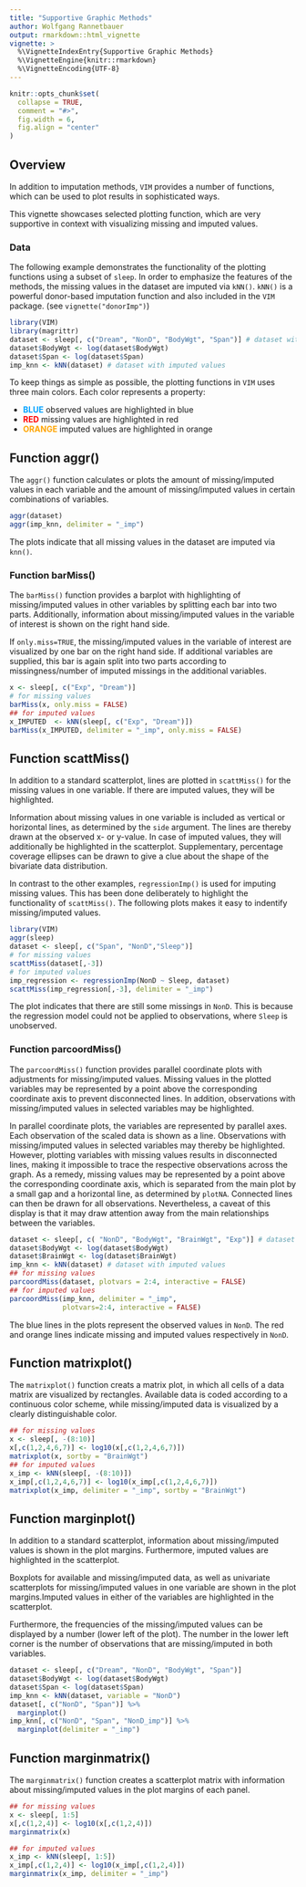 ```yaml
---
title: "Supportive Graphic Methods"
author: Wolfgang Rannetbauer
output: rmarkdown::html_vignette
vignette: >
  %\VignetteIndexEntry{Supportive Graphic Methods}
  %\VignetteEngine{knitr::rmarkdown}
  %\VignetteEncoding{UTF-8}
---
```


```r
knitr::opts_chunk$set(
  collapse = TRUE,
  comment = "#>",
  fig.width = 6,
  fig.align = "center"
)
```

## Overview

In addition to imputation methods, `VIM` provides a number of functions, which can be used to plot results in sophisticated ways.  
  
This vignette showcases selected plotting function, which are very supportive in context with visualizing missing and imputed values.

### Data

The following example demonstrates the functionality of the plotting functions using a subset of `sleep`. In order to emphasize the features of the methods, the missing values in the dataset are imputed via `kNN()`. `kNN()` is a powerful donor-based imputation function and also included in the `VIM` package. (see `vignette("donorImp")`)

```r
library(VIM)
library(magrittr)
dataset <- sleep[, c("Dream", "NonD", "BodyWgt", "Span")] # dataset with missings
dataset$BodyWgt <- log(dataset$BodyWgt)
dataset$Span <- log(dataset$Span)
imp_knn <- kNN(dataset) # dataset with imputed values
```

To keep things as simple as possible, the plotting functions in `VIM` uses three main colors. Each color represents a property:

* __<font color="#00a2ff">BLUE</font>__     observed values are highlighted in blue
* __<font color="#ff0000">RED</font>__      missing values are highlighted in red
* __<font color="#ffa500">ORANGE</font>__   imputed values are highlighted in orange


## Function aggr()

The `aggr()` function calculates or plots the amount of missing/imputed values in each variable and the amount of missing/imputed values in certain combinations of variables.

```r
aggr(dataset) 
aggr(imp_knn, delimiter = "_imp") 
```

The plots indicate that all missing values in the dataset are imputed via `knn()`. 

### Function barMiss()

The `barMiss()` function provides a barplot with highlighting of missing/imputed values in other variables by splitting each bar into two parts. Additionally, information about missing/imputed values in the variable of interest is shown on the right hand side.  
  
If `only.miss=TRUE`, the missing/imputed values in the variable of interest are visualized by one bar on the right hand side. If additional variables are supplied, this bar is again split into two parts according to missingness/number of imputed missings in the additional variables.

```r
x <- sleep[, c("Exp", "Dream")]
# for missing values
barMiss(x, only.miss = FALSE)
## for imputed values
x_IMPUTED  <- kNN(sleep[, c("Exp", "Dream")])
barMiss(x_IMPUTED, delimiter = "_imp", only.miss = FALSE)
```


## Function scattMiss()

In addition to a standard scatterplot, lines are plotted in `scattMiss()` for the missing values in one variable. If there are imputed values, they will be highlighted.  
  
Information about missing values in one variable is included as vertical or horizontal lines, as determined by the `side` argument. The lines are thereby drawn at the observed x- or y-value. In case of imputed values, they will additionally be highlighted in the scatterplot. Supplementary, percentage coverage ellipses can be drawn to give a clue about the shape of the bivariate data distribution.  
  
In contrast to the other examples, `regressionImp()` is used for imputing missing values. This has been done deliberately to highlight the functionality of `scattMiss()`. The following plots makes it easy to indentify missing/imputed values.


```r
library(VIM)
aggr(sleep)
dataset <- sleep[, c("Span", "NonD","Sleep")]
# for missing values
scattMiss(dataset[,-3])
# for imputed values
imp_regression <- regressionImp(NonD ~ Sleep, dataset)
scattMiss(imp_regression[,-3], delimiter = "_imp")
```

The plot indicates that there are still some missings in `NonD`. This is because the regression model could not be applied to observations, where `Sleep` is unobserved. 

### Function parcoordMiss()

The `parcoordMiss()` function provides parallel coordinate plots with adjustments for missing/imputed values. Missing values in the plotted variables may be represented by a point above the corresponding coordinate axis to prevent disconnected lines. In addition, observations with missing/imputed values in selected variables may be highlighted.  
  
In parallel coordinate plots, the variables are represented by parallel axes. Each observation of the scaled data is shown as a line. Observations with missing/imputed values in selected variables may thereby be highlighted. However, plotting variables with missing values results in disconnected lines, making it impossible to trace the respective observations across the graph. As a remedy, missing values may be represented by a point above the corresponding coordinate axis, which is separated from the main plot by a small gap and a horizontal line, as determined by `plotNA`. Connected lines can then be drawn for all observations. Nevertheless, a caveat of this display is that it may draw attention away from the main relationships between the variables.


```r
dataset <- sleep[, c( "NonD", "BodyWgt", "BrainWgt", "Exp")] # dataset with missings
dataset$BodyWgt <- log(dataset$BodyWgt)
dataset$BrainWgt <- log(dataset$BrainWgt)
imp_knn <- kNN(dataset) # dataset with imputed values
## for missing values
parcoordMiss(dataset, plotvars = 2:4, interactive = FALSE)
## for imputed values
parcoordMiss(imp_knn, delimiter = "_imp",
             plotvars=2:4, interactive = FALSE)
```

The blue lines in the plots represent the observed values in `NonD`. The red and orange lines indicate missing and imputed values respectively in `NonD`.


## Function matrixplot()

The `matrixplot()` function creats a matrix plot, in which all cells of a data matrix are visualized by rectangles. Available data is coded according to a continuous color scheme, while missing/imputed data is visualized by a clearly distinguishable color.  
  
```r
## for missing values
x <- sleep[, -(8:10)]
x[,c(1,2,4,6,7)] <- log10(x[,c(1,2,4,6,7)])
matrixplot(x, sortby = "BrainWgt")
## for imputed values
x_imp <- kNN(sleep[, -(8:10)])
x_imp[,c(1,2,4,6,7)] <- log10(x_imp[,c(1,2,4,6,7)])
matrixplot(x_imp, delimiter = "_imp", sortby = "BrainWgt")
```


## Function marginplot()

In addition to a standard scatterplot, information about missing/imputed values is shown in the plot margins. Furthermore, imputed values are highlighted in the scatterplot.  
  
Boxplots for available and missing/imputed data, as well as univariate scatterplots for missing/imputed values in one variable are shown in the plot margins.Imputed values in either of the variables are highlighted in the scatterplot.  
  
Furthermore, the frequencies of the missing/imputed values can be displayed by a number (lower left of the plot). The number in the lower left corner is the number of observations that are missing/imputed in both variables.

```r
dataset <- sleep[, c("Dream", "NonD", "BodyWgt", "Span")]
dataset$BodyWgt <- log(dataset$BodyWgt)
dataset$Span <- log(dataset$Span)
imp_knn <- kNN(dataset, variable = "NonD") 
dataset[, c("NonD", "Span")] %>% 
  marginplot()
imp_knn[, c("NonD", "Span", "NonD_imp")] %>% 
  marginplot(delimiter = "_imp")
```


## Function marginmatrix()

The `marginmatrix()` function creates a scatterplot matrix with information about missing/imputed values in the plot margins of each panel.


```r
## for missing values
x <- sleep[, 1:5]
x[,c(1,2,4)] <- log10(x[,c(1,2,4)])
marginmatrix(x)

## for imputed values
x_imp <- kNN(sleep[, 1:5])
x_imp[,c(1,2,4)] <- log10(x_imp[,c(1,2,4)])
marginmatrix(x_imp, delimiter = "_imp")
```


